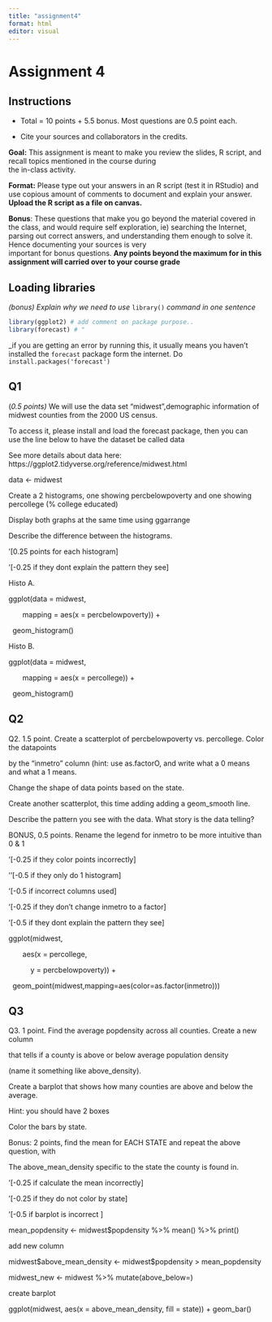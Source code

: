 ```yaml
---
title: "assignment4"
format: html
editor: visual
---
```


# Assignment 4

## **Instructions**

-   Total = 10 points + 5.5 bonus. Most questions are 0.5 point each.

-   Cite your sources and collaborators in the credits.

**Goal:** This assignment is meant to make you review the slides, R script, and recall topics mentioned in the course during\
the in-class activity.

**Format:** Please type out your answers in an R script (test it in RStudio) and use copious amount of comments to document and explain your answer. **Upload the R script as a file on canvas.**

**Bonus**: These questions that make you go beyond the material covered in the class, and would require self exploration, ie) searching the Internet, parsing out correct answers, and understanding them enough to solve it. Hence documenting your sources is very\
important for bonus questions. **Any points beyond the maximum for in this assignment will carried over to your course grade**

## Loading libraries

*(bonus) Explain why we need to use* `library()` *command in one sentence*

```r
library(ggplot2) # add comment on package purpose..
library(forecast) # "
```

\_if you are getting an error by running this, it usually means you haven't installed the `forecast` package form the internet. Do `install.packages('forecast')`

## Q1

(*0.5 points)* We will use the data set "midwest",demographic information of midwest counties from the 2000 US census.

To access it, please install and load the forecast package, then you can use the line below to have the dataset be called data

See more details about data here: https://ggplot2.tidyverse.org/reference/midwest.html

data \<- midwest

Create a 2 histograms, one showing percbelowpoverty and one showing percollege (% college educated)

Display both graphs at the same time using ggarrange

Describe the difference between the histograms. 

'\[0.25 points for each histogram\]

'\[-0.25 if they dont explain the pattern they see\]

Histo A.

ggplot(data = midwest,

       mapping = aes(x = percbelowpoverty)) + 

  geom_histogram()

Histo B.

ggplot(data = midwest,

       mapping = aes(x = percollege)) + 

  geom_histogram()

## Q2

Q2. 1.5 point. Create a scatterplot of percbelowpoverty vs. percollege. Color the datapoints

by the "inmetro" column (hint: use as.factorO, and write what a 0 means and what a 1 means.

Change the shape of data points based on the state.

Create another scatterplot, this time adding adding a geom_smooth line. 

Describe the pattern you see with the data. What story is the data telling?

BONUS, 0.5 points. Rename the legend for inmetro to be more intuitive than 0 & 1

'\[-0.25 if they color points incorrectly\]

''\[-0.5 if they only do 1 histogram\]

'\[-0.5 if incorrect columns used\]

'\[-0.25 if they don't change inmetro to a factor\]

'\[-0.5 if they dont explain the pattern they see\]

ggplot(midwest,

       aes(x = percollege,

           y = percbelowpoverty)) + 

  geom_point(midwest,mapping=aes(color=as.factor(inmetro)))

## Q3

Q3. 1 point. Find the average popdensity across all counties. Create a new column

that tells if a county is above or below average population density

(name it something like above_density). 

Create a barplot that shows how many counties are above and below the average.

Hint: you should have 2 boxes

Color the bars by state.

Bonus: 2 points, find the mean for EACH STATE and repeat the above question, with

The above_mean_density specific to the state the county is found in.

'\[-0.25 if calculate the mean incorrectly\]

'\[-0.25 if they do not color by state\]

'\[-0.5 if barplot is incorrect \]

mean_popdensity \<- midwest\$popdensity %\>% mean() %\>% print() 

add new column

midwest\$above_mean_density \<- midwest\$popdensity \> mean_popdensity 

midwest_new \<- midwest %\>% mutate(above_below=) 

create barplot

ggplot(midwest, aes(x = above_mean_density, fill = state)) + geom_bar()
